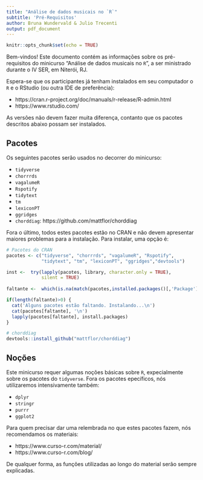 ```yaml
---
title: "Análise de dados musicais no `R`"
subtitle: 'Pré-Requisitos'
author: Bruna Wundervald & Julio Trecenti
output: pdf_document
---
```


```r
knitr::opts_chunk$set(echo = TRUE)
```

Bem-vindos! Este documento contém as informações sobre os pré-requisitos do minicurso "Análise de dados musicais no `R`", a ser ministrado durante o IV SER, em Niterói, RJ. 

Espera-se que os participantes já tenham instalados em seu computador o `R` e o RStudio (ou outra IDE de preferência):

  - https://cran.r-project.org/doc/manuals/r-release/R-admin.html
  - https://www.rstudio.com/

As versões não devem fazer muita diferença, contanto que os pacotes descritos abaixo possam ser instalados.

## Pacotes 

Os seguintes pacotes serão usados no decorrer do minicurso:

  - `tidyverse`
  - `chorrrds`
  - `vagalumeR`
  - `Rspotify`
  - `tidytext`
  - `tm`
  - `lexiconPT`
  - `ggridges`
  - `chorddiag`: https://github.com/mattflor/chorddiag
  
Fora o último, todos estes pacotes estão no CRAN e não devem apresentar maiores problemas para a instalação. Para instalar, uma opção é:

```r
# Pacotes do CRAN
pacotes <- c("tidyverse", "chorrrds", "vagalumeR", "Rspotify", 
             "tidytext", "tm", "lexiconPT", "ggridges","devtools")

inst <-  try(lapply(pacotes, library, character.only = TRUE),
             silent = TRUE)
  
faltante <-  which(is.na(match(pacotes,installed.packages()[,'Package'])))

if(length(faltante)>0) {
  cat('Alguns pacotes estão faltando. Instalando...\n')
  cat(pacotes[faltante], '\n')
  lapply(pacotes[faltante], install.packages)
}

# chorddiag
devtools::install_github("mattflor/chorddiag")
```



## Noções

Este minicurso requer algumas noções básicas sobre `R`, expecialmente sobre os pacotes do `tidyverse`. Fora os pacotes epecíficos, nós utilizaremos intensivamente também:

  - `dplyr`
  - `stringr`
  - `purrr`
  - `ggplot2`
  
Para quem precisar dar uma relembrada no que estes pacotes fazem, nós recomendamos os materiais:

  - https://www.curso-r.com/material/
  - https://www.curso-r.com/blog/

De qualquer forma, as funções utilizadas ao longo do material serão sempre explicadas. 
  